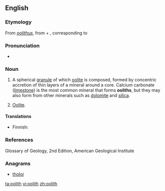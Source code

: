 ==English==

===Etymology===
From {{etyl|la}} ''[[oolithus]]'', from {{etyl|grc}} {{term|ᾠο-||oo-|lang=grc}} + {{term|λίθος||stone|tr=lithos|lang=grc}}, corresponding to {{confix|oo|lith}}

===Pronunciation===
* {{a|UK}} {{IPA|/ˈəʊəlɪθ/}}

===Noun===
{{en-noun}}

# {{geology}} A spherical [[granule]] of which [[oolite]] is composed, formed by concentric accretion of thin layers of a mineral around a core. Calcium carbonate ([[limestone]]) is the most common mineral that forms '''ooliths''', but they may also form from other minerals such as [[dolomite]] and [[silica]].
# {{rare}} [[oolite|Oolite]].

====Translations====
{{trans-top|spherical granule of mineral material}}
* Finnish: {{t-|fi|ooliitti}}
{{trans-mid}}
{{trans-bottom}}

===References===
Glossary of Geology, 2nd Edition, American Geological Institute

===Anagrams===
* [[tholoi#English|tholoi]]

[[ta:oolith]]
[[vi:oolith]]
[[zh:oolith]]